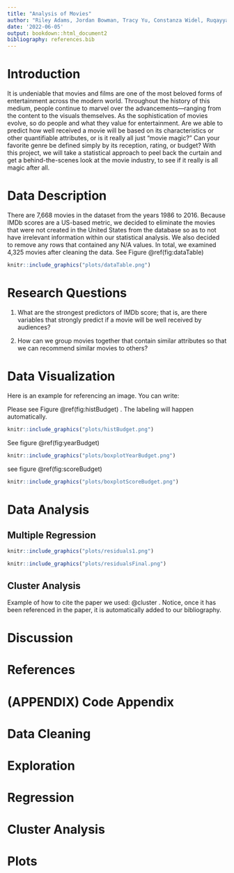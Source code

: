 ```yaml
---
title: "Analysis of Movies"
author: "Riley Adams, Jordan Bowman, Tracy Yu, Constanza Widel, Ruqayyah Siddique"
date: '2022-06-05'
output: bookdown::html_document2
bibliography: references.bib
---
```


# Introduction

It is undeniable that movies and films are one of the most beloved forms of entertainment across the modern world. Throughout the history of this medium, people continue to marvel over the advancements—ranging from the content to the visuals themselves. As the sophistication of movies evolve, so do people and what they value for entertainment. Are we able to predict how well received a movie will be based on its characteristics or other quantifiable attributes, or is it really all just “movie magic?” Can your favorite genre be defined simply by its reception, rating, or budget? With this project, we will take a statistical approach to peel back the curtain and get a behind-the-scenes look at the movie industry, to see if it really is all magic after all.

# Data Description

There are 7,668 movies in the dataset from the years 1986 to 2016. Because IMDb scores are a US-based metric, we decided to eliminate the movies that were not created in the United States from the database so as to not have irrelevant information within our statistical analysis. We also decided to remove any rows that contained any N/A values. In total, we examined 4,325 movies after cleaning the data. See Figure \@ref(fig:dataTable)

```r
knitr::include_graphics("plots/dataTable.png")
```

# Research Questions

1. What are the strongest predictors of IMDb score; that is, are there variables that strongly predict if a movie will be well received by audiences? 

2. How can we group movies together that contain similar attributes so that we can recommend similar movies to others?

# Data Visualization

Here is an example for referencing an image. You can write:

Please see Figure \@ref(fig:histBudget) . The labeling will happen automatically.

```r
knitr::include_graphics("plots/histBudget.png")
```

See figure \@ref(fig:yearBudget)

```r
knitr::include_graphics("plots/boxplotYearBudget.png")
```

see figure \@ref(fig:scoreBudget)

```r
knitr::include_graphics("plots/boxplotScoreBudget.png")
```

# Data Analysis

## Multiple Regression

```r
knitr::include_graphics("plots/residuals1.png")
```

```r
knitr::include_graphics("plots/residualsFinal.png")
```

## Cluster Analysis

Example of how to cite the paper we used: @cluster . Notice, once it has been referenced in the paper, it is automatically added to our bibliography.

# Discussion

# References

<div id="refs"></div>

# (APPENDIX) Code Appendix {-}

# Data Cleaning

# Exploration

# Regression

# Cluster Analysis

# Plots
